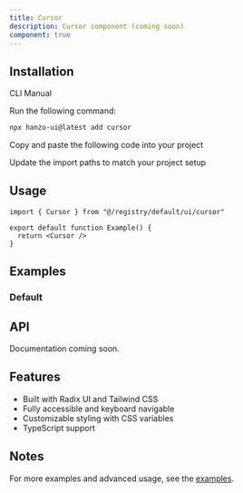 ```yaml
---
title: Cursor
description: Cursor component (coming soon)
component: true
---
```


<ComponentPreview name="cursor-demo" />

## Installation

<Tabs defaultValue="cli">

<TabsList>
  <TabsTrigger value="cli">CLI</TabsTrigger>
  <TabsTrigger value="manual">Manual</TabsTrigger>
</TabsList>

<TabsContent value="cli">

<Steps>

<Step>Run the following command:</Step>

```bash
npx hanzo-ui@latest add cursor
```

</Steps>

</TabsContent>

<TabsContent value="manual">

<Steps>

<Step>Copy and paste the following code into your project</Step>

<ComponentSource name="cursor" />

<Step>Update the import paths to match your project setup</Step>

</Steps>

</TabsContent>

</Tabs>

## Usage

```tsx
import { Cursor } from "@/registry/default/ui/cursor"

export default function Example() {
  return <Cursor />
}
```

## Examples

### Default

<ComponentPreview name="cursor-demo" />

## API

Documentation coming soon.

## Features

- Built with Radix UI and Tailwind CSS
- Fully accessible and keyboard navigable  
- Customizable styling with CSS variables
- TypeScript support

## Notes

For more examples and advanced usage, see the [examples](/examples).

